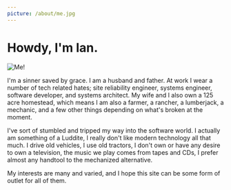 ```yaml
---
picture: /about/me.jpg
---
```

# Howdy, I'm Ian.

![Me!](/about/me.jpg "It's me!")

I'm a sinner saved by grace. I am a husband and father. At work I wear a number
of tech related hates; site reliability engineer, systems engineer, software
developer, and systems architect. My wife and I also own a 125 acre homestead,
which means I am also a farmer, a rancher, a lumberjack, a mechanic, and a few
other things depending on what's broken at the moment.

I've sort of stumbled and tripped my way into the software world. I actually am
something of a Luddite, I really don't like modern technology all that much. I
drive old vehicles, I use old tractors, I don't own or have any desire to own a
television, the music we play comes from tapes and CDs, I prefer almost any
handtool to the mechanized alternative.

My interests are many and varied, and I hope this site can be some form of
outlet for all of them.
